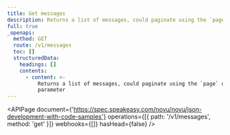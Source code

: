 ```yaml
---
title: Get messages
description: Returns a list of messages, could paginate using the `page` query parameter
full: true
_openapi:
  method: GET
  route: /v1/messages
  toc: []
  structuredData:
    headings: []
    contents:
      - content: >-
          Returns a list of messages, could paginate using the `page` query
          parameter
---
```


<APIPage
  document={'https://spec.speakeasy.com/novu/novu/json-development-with-code-samples'}
  operations={[{ path: '/v1/messages', method: 'get' }]}
  webhooks={[]}
  hasHead={false}
/>
